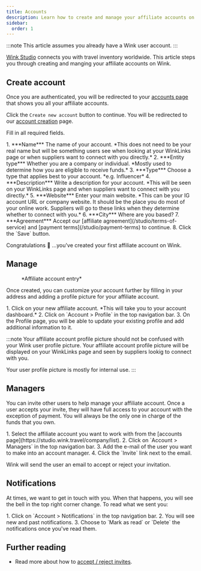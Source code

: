 ```yaml
---
title: Accounts
description: Learn how to create and manage your affiliate accounts on Wink.
sidebar:
  order: 1
---
```



:::note
This article assumes you already have a Wink user account.
:::

[Wink Studio](https://studio.wink.travel) connects you with travel inventory worldwide. This article steps you through creating and manging your affiliate accounts on Wink.

## Create account

Once you are authenticated, you will be redirected to your [accounts page](https://studio.wink.travel/company/list) that shows you all your affiliate accounts.

Click the `Create new account` button to continue. You will be redirected to our [account creation](https://studio.wink.travel/company/create) page. 

Fill in all required fields.

<Steps>
1. ***Name*** The name of your account. *This does not need to be your real name but will be something users see when looking at your WinkLinks page or when suppliers want to connect with you directly.*
2. ***Entity type*** Whether you are a company or individual. *Mostly used to determine how you are eligible to receive funds.*
3. ***Type*** Choose a type that applies best to your account. *e.g. Influencer* 
4. ***Description*** Write a description for your account. *This will be seen on your WinkLinks page and when suppliers want to connect with you directly.*
5. ***Website*** Enter your main website. *This can be your IG account URL or company website. It should be the place you do most of your online work. Suppliers will go to these links when they determine whether to connect with you.*
6. ***City*** Where are you based?
7. ***Agreement*** Accept our [affiliate agreement](/studio/terms-of-service) and [payment terms](/studio/payment-terms) to continue.
8. Click the `Save` button.
</Steps>

Congratulations 🎉 ...you've created your first affiliate account on Wink.

## Manage

<figure>
<CloudinaryImage 
      width="350"
      height="448"
      resize="scale"
      quality="best"
      alt="Affiliate account"
      src="academy/affiliate-account" 
      errorImage="noimage_opaque_nyrtl0.png"
    />
    <figcaption>*Affiliate account entry*</figcaption>
</figure>

Once created, you can customize your account further by filling in your address and adding a profile picture for your affiliate account. 

<Steps>
1. Click on your new affiliate account. *This will take you to your account dashboard.*
2. Click on `Account > Profile` in the top navigation bar.
3. On the Profile page, you will be able to update your existing profile and add additional information to it.
</Steps>

:::note
Your affiliate account profile picture should not be confused with your Wink user profile picture. Your affiliate account profile picture will be displayed on your WinkLinks page and seen by suppliers lookig to connect with you. 

Your user profile picture is mostly for internal use.
:::

## Managers

You can invite other users to help manage your affiliate account. Once a user accepts your invite, they will have full access to your account with the exception of payment. You will always be the only one in charge of the funds that you own.

<Steps>
1. Select the affiliate account you want to work with from the [accounts page](https://studio.wink.travel/company/list).
2. Click on `Account > Managers` in the top navigation bar.
3. Add the e-mail of the user you want to make into an account manager.
4. Click the `Invite` link next to the email.
</Steps>

Wink will send the user an email to accept or reject your invitation.

## Notifications

At times, we want to get in touch with you. When that happens, you will see the bell in the top right corner change. 
To read what we sent you:

<Steps>
1. Click on `Account > Notifications` in the top navigation bar.
2. You will see new and past notifications.
3. Choose to `Mark as read` or `Delete` the notifications once you've read them.
</Steps>

## Further reading

- Read more about how to [accept / reject invites](/user/invites).
